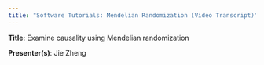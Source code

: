 ```yaml
---
title: "Software Tutorials: Mendelian Randomization (Video Transcript)"
---
```


**Title**: Examine causality using Mendelian randomization

**Presenter(s)**: Jie Zheng
